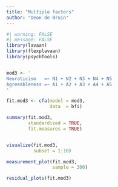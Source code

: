 ```yaml
---
title: "Multiple factors"
author: "Deon de Bruin"
---
```


```r
#| warning: FALSE
#| message: FALSE
library(lavaan)
library(flexplavaan)
library(psychTools)


mod3 <- '
Neuroticism   =~ N1 + N2 + N3 + N4 + N5
Agreeableness =~ A1 + A2 + A3 + A4 + A5
'

fit.mod3 <- cfa(model = mod3, 
                data  = bfi)

summary(fit.mod3, 
        standardized = TRUE, 
        fit.measures = TRUE)


visualize(fit.mod3, 
          subset = 1:10)

measurement_plot(fit.mod3, 
                 sample = 300)

residual_plots(fit.mod3)
```
